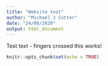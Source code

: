 ---
title: "Website test"
author: "Michael J Cutter"
date: "24/08/2020"
output: html_document
---

Test text - fingers crossed this works!



```{r setup, include=FALSE}
knitr::opts_chunk$set(echo = TRUE)
```

